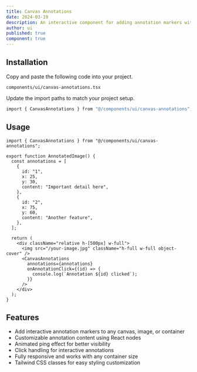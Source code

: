 ```yaml
---
title: Canvas Annotations
date: 2024-03-19
description: An interactive component for adding annotation markers with tooltips to any canvas or image.
author: ui
published: true
component: true
---
```


<ComponentPreview name="canvas-annotations-demo" />

## Installation

<Steps>

<Step>Copy and paste the following code into your project.</Step>

`components/ui/canvas-annotations.tsx`

<ComponentSource name="canvas-annotations" />

<Step>Update the import paths to match your project setup.</Step>

```bash
import { CanvasAnnotations } from "@/components/ui/canvas-annotations";
```

</Steps>

## Usage

```tsx
import { CanvasAnnotations } from "@/components/ui/canvas-annotations";

export function AnnotatedImage() {
  const annotations = [
    {
      id: "1",
      x: 25,
      y: 30,
      content: "Important detail here",
    },
    {
      id: "2",
      x: 75,
      y: 60,
      content: "Another feature",
    },
  ];

  return (
    <div className="relative h-[500px] w-full">
      <img src="/your-image.jpg" className="h-full w-full object-cover" />
      <CanvasAnnotations
        annotations={annotations}
        onAnnotationClick={(id) => {
          console.log(`Annotation ${id} clicked`);
        }}
      />
    </div>
  );
}
```

## Features

- Add interactive annotation markers to any canvas, image, or container
- Customizable annotation content using React nodes
- Animated ping effect for better visibility
- Click handling for interactive annotations
- Fully responsive and works with any container size
- Tailwind CSS classes for easy styling customization
